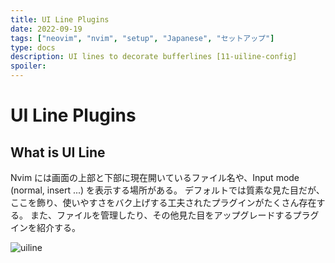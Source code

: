 ```yaml
---
title: UI Line Plugins
date: 2022-09-19
tags: ["neovim", "nvim", "setup", "Japanese", "セットアップ"]
type: docs
description: UI lines to decorate bufferlines [11-uiline-config]
spoiler:
---
```


# UI Line Plugins

## What is UI Line

Nvim には画面の上部と下部に現在開いているファイル名や、Input mode (normal, insert ...) を表示する場所がある。
デフォルトでは質素な見た目だが、ここを飾り、使いやすさをバク上げする工夫されたプラグインがたくさん存在する。
また、ファイルを管理したり、その他見た目をアップグレードするプラグインを紹介する。

![uiline](./uiline.png)
